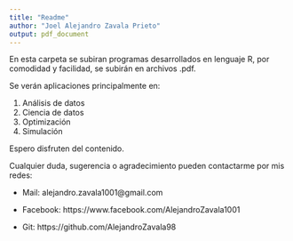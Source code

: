 ```yaml
---
title: "Readme"
author: "Joel Alejandro Zavala Prieto"
output: pdf_document
---
```


En esta carpeta se subiran programas desarrollados en lenguaje R, por comodidad y facilidad, se subirán en archivos .pdf. 

Se verán aplicaciones principalmente en:

1. Análisis de datos
2. Ciencia de datos
3. Optimización
4. Simulación

Espero disfruten del contenido.

Cualquier duda, sugerencia o agradecimiento pueden contactarme por mis redes:

- Mail: alejandro.zavala1001@gmail.com

- Facebook: https://www.facebook.com/AlejandroZavala1001

- Git: https://github.com/AlejandroZavala98